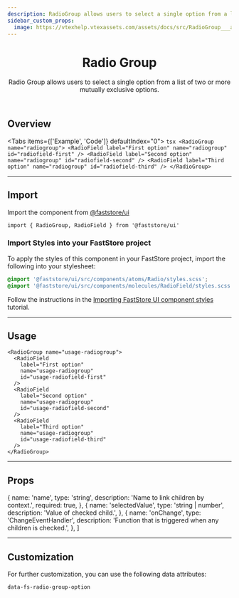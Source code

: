 ```yaml
---
description: RadioGroup allows users to select a single option from a list of two or more mutually exclusive options.
sidebar_custom_props:
  image: https://vtexhelp.vtexassets.com/assets/docs/src/RadioGroup___a09afdd36ab1bcf64ad0c8fa87ee8dd0.png
---
```



<header>

# Radio Group

Radio Group allows users to select a single option from a list of two or more mutually exclusive options.

</header>

## Overview

<Tabs items={['Example', 'Code']} defaultIndex="0">
  <Tab>
    <OverviewSection>
      <RadioGroup name="radiogroup">
        <RadioField
          label="First option"
          name="radiogroup"
          id="radiofield-first"
        />
        <RadioField
          label="Second option"
          name="radiogroup"
          id="radiofield-second"
        />
        <RadioField
          label="Third option"
          name="radiogroup"
          id="radiofield-third"
        />
      </RadioGroup>
    </OverviewSection>
  </Tab>
  <Tab>
    ```tsx
    <RadioGroup name="radiogroup">
      <RadioField
        label="First option"
        name="radiogroup"
        id="radiofield-first"
      />
      <RadioField
        label="Second option"
        name="radiogroup"
        id="radiofield-second"
      />
      <RadioField
        label="Third option"
        name="radiogroup"
        id="radiofield-third"
      />
    </RadioGroup>
    ```
  </Tab>
</Tabs>

---

## Import

Import the component from [@faststore/ui](/../components)

```tsx
import { RadioGroup, RadioField } from '@faststore/ui'
```

### Import Styles into your FastStore project

To apply the styles of this component in your FastStore project, import the following into your stylesheet:

```scss copy
@import '@faststore/ui/src/components/atoms/Radio/styles.scss';
@import '@faststore/ui/src/components/molecules/RadioField/styles.scss';
```

Follow the instructions in the [Importing FastStore UI component styles](/docs/customizing/importing-styles-to-faststore-ui-components) tutorial.

---

## Usage

<OverviewSection>
  <RadioGroup name="usage-radiogroup">
    <RadioField
      label="First option"
      name="usage-radiogroup"
      id="usage-radiofield-first"
    />
    <RadioField
      label="Second option"
      name="usage-radiogroup"
      id="usage-radiofield-second"
    />
    <RadioField
      label="Third option"
      name="usage-radiogroup"
      id="usage-radiofield-third"
    />
  </RadioGroup>
</OverviewSection>

```tsx
<RadioGroup name="usage-radiogroup">
  <RadioField
    label="First option"
    name="usage-radiogroup"
    id="usage-radiofield-first"
  />
  <RadioField
    label="Second option"
    name="usage-radiogroup"
    id="usage-radiofield-second"
  />
  <RadioField
    label="Third option"
    name="usage-radiogroup"
    id="usage-radiofield-third"
  />
</RadioGroup>
```

---

## Props

  {
    name: 'name',
    type: 'string',
    description: 'Name to link children by context.',
    required: true,
  },
  {
    name: 'selectedValue',
    type: 'string | number',
    description: 'Value of checked child.',
  },
  {
    name: 'onChange',
    type: 'ChangeEventHandler<HTMLInputElement>',
    description: 'Function that is triggered when any children is checked.',
  },
]

<PropsSection propsList={propsRadioGroup} />

---

## Customization

For further customization, you can use the following data attributes:

`data-fs-radio-group-option`
